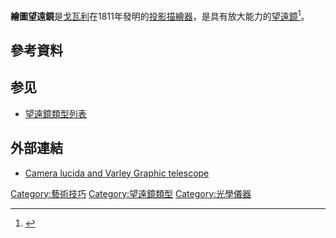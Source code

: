 '''繪圖望遠鏡'''是[[戈瓦利|戈瓦利]]在1811年發明的[[投影描繪器|投影描繪器]]，是具有放大能力的[[望遠鏡|望遠鏡]]<ref>{{Cite web |url=http://www.mhs.ox.ac.uk/cameras/index.htm?item17 |title=picture of a Graphic telescope |access-date=2012-02-05 |archive-date=2019-08-31 |archive-url=https://web.archive.org/web/20190831201047/http://www.mhs.ox.ac.uk/cameras/index.htm?item17 |dead-url=no }}</ref>。

==參考資料==
{{reflist}}

== 参见 ==
* [[望遠鏡類型列表|望遠鏡類型列表]]

==外部連結==
*[https://web.archive.org/web/20101228082329/http://www.vam.ac.uk/collections/paintings/features/cheating/lucida/index.html Camera lucida and Varley Graphic telescope]

{{observatory-stub}}

[[Category:藝術技巧|Category:藝術技巧]]
[[Category:望遠鏡類型|Category:望遠鏡類型]]
[[Category:光學儀器|Category:光學儀器]]